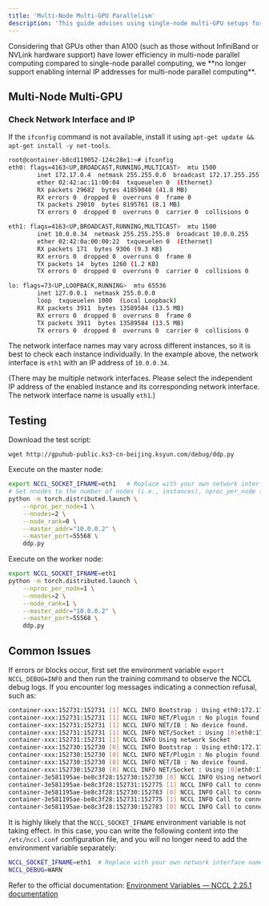 ```yaml
---
title: 'Multi-Node Multi-GPU Parallelism'
description: 'This guide advises using single-node multi-GPU setups for efficiency and provides troubleshooting tips for multi-node parallel computing with GPUs.'
---
```


<Warning>
Considering that GPUs other than A100 (such as those without InfiniBand or NVLink hardware support) have lower efficiency in multi-node parallel computing compared to single-node parallel computing, we **no longer support enabling internal IP addresses for multi-node parallel computing**.
</Warning>

## Multi-Node Multi-GPU
### Check Network Interface and IP
If the `ifconfig` command is not available, install it using `apt-get update && apt-get install -y net-tools`.

```bash bash
root@container-b8cd119052-124c28e1:~# ifconfig
eth0: flags=4163<UP,BROADCAST,RUNNING,MULTICAST>  mtu 1500
        inet 172.17.0.4  netmask 255.255.0.0  broadcast 172.17.255.255
        ether 02:42:ac:11:00:04  txqueuelen 0  (Ethernet)
        RX packets 29682  bytes 41859048 (41.8 MB)
        RX errors 0  dropped 0  overruns 0  frame 0
        TX packets 29010  bytes 8195761 (8.1 MB)
        TX errors 0  dropped 0  overruns 0  carrier 0  collisions 0

eth1: flags=4163<UP,BROADCAST,RUNNING,MULTICAST>  mtu 1500
        inet 10.0.0.34  netmask 255.255.255.0  broadcast 10.0.0.255
        ether 02:42:0a:00:00:22  txqueuelen 0  (Ethernet)
        RX packets 171  bytes 9306 (9.3 KB)
        RX errors 0  dropped 0  overruns 0  frame 0
        TX packets 14  bytes 1260 (1.2 KB)
        TX errors 0  dropped 0  overruns 0  carrier 0  collisions 0

lo: flags=73<UP,LOOPBACK,RUNNING>  mtu 65536
        inet 127.0.0.1  netmask 255.0.0.0
        loop  txqueuelen 1000  (Local Loopback)
        RX packets 3911  bytes 13589584 (13.5 MB)
        RX errors 0  dropped 0  overruns 0  frame 0
        TX packets 3911  bytes 13589584 (13.5 MB)
        TX errors 0  dropped 0  overruns 0  carrier 0  collisions 0
```

The network interface names may vary across different instances, so it is best to check each instance individually. In the example above, the network interface is ```eth1``` with an IP address of ```10.0.0.34```.

(There may be multiple network interfaces. Please select the independent IP address of the enabled instance and its corresponding network interface. The network interface name is usually ```eth1```.)

## Testing

Download the test script:

```
wget http://gpuhub-public.ks3-cn-beijing.ksyun.com/debug/ddp.py
```

Execute on the master node:

```bash bash
export NCCL_SOCKET_IFNAME=eth1   # Replace with your own network interface name
# Set nnodes to the number of nodes (i.e., instances), nproc_per_node to the number of processes per node (i.e., number of GPUs), node_rank to the node number, and master_addr to the IP address of the master node's network interface. Adjust these four variables according to your actual situation. The master_port does not need to be changed.
python -m torch.distributed.launch \
    --nproc_per_node=1 \
    --nnodes=2 \
    --node_rank=0 \
    --master_addr="10.0.0.2" \
    --master_port=55568 \
    ddp.py
```
Execute on the worker node:

```bash bash
export NCCL_SOCKET_IFNAME=eth1
python -m torch.distributed.launch \
    --nproc_per_node=1 \
    --nnodes=2 \
    --node_rank=1 \
    --master_addr="10.0.0.2" \
    --master_port=55568 \
    ddp.py
```

## Common Issues

If errors or blocks occur, first set the environment variable `export NCCL_DEBUG=INFO` and then run the training command to observe the NCCL debug logs.
If you encounter log messages indicating a connection refusal, such as:

```bash bash
container-xxx:152731:152731 [1] NCCL INFO Bootstrap : Using eth0:172.17.0.4<0>
container-xxx:152731:152731 [1] NCCL INFO NET/Plugin : No plugin found (libnccl-net.so), using internal implementation
container-xxx:152731:152731 [1] NCCL INFO NET/IB : No device found.
container-xxx:152731:152731 [1] NCCL INFO NET/Socket : Using [0]eth0:172.17.0.4<0> [1]eth1:172.18.0.16<0>
container-xxx:152731:152731 [1] NCCL INFO Using network Socket
container-xxx:152730:152730 [0] NCCL INFO Bootstrap : Using eth0:172.17.0.4<0>
container-xxx:152730:152730 [0] NCCL INFO NET/Plugin : No plugin found (libnccl-net.so), using internal implementation
container-xxx:152730:152730 [0] NCCL INFO NET/IB : No device found.
container-xxx:152730:152730 [0] NCCL INFO NET/Socket : Using [0]eth0:172.17.0.4<0> [1]eth1:172.18.0.16<0>
container-3e581195ae-be8c3f28:152730:152730 [0] NCCL INFO Using network Socket
container-3e581195ae-be8c3f28:152731:152775 [1] NCCL INFO Call to connect returned Connection refused, retrying
container-3e581195ae-be8c3f28:152730:152783 [0] NCCL INFO Call to connect returned Connection refused, retrying
container-3e581195ae-be8c3f28:152731:152775 [1] NCCL INFO Call to connect returned Connection refused, retrying
container-3e581195ae-be8c3f28:152730:152783 [0] NCCL INFO Call to connect returned Connection refused, retrying
```
It is highly likely that the `NCCL_SOCKET_IFNAME` environment variable is not taking effect. In this case, you can write the following content into the `/etc/nccl.conf` configuration file, and you will no longer need to add the environment variable separately:

```bash bash
NCCL_SOCKET_IFNAME=eth1  # Replace with your own network interface name
NCCL_DEBUG=WARN
```
Refer to the official documentation: [Environment Variables — NCCL 2.25.1 documentation](https://docs.nvidia.com/deeplearning/nccl/user-guide/docs/env.html)
